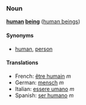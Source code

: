 ===Noun===
'''[[human]] [[being]]''' ([[human beings]])

====Synonyms====
*[[human]], [[person]]

====Translations====
*French: [[être humain]] ''m''
*German: [[mensch]] ''m''
*Italian: [[essere umano]] ''m''
*Spanish: [[ser humano]] ''m''